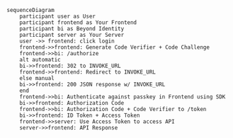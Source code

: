 ```mermaid
sequenceDiagram
    participant user as User
    participant frontend as Your Frontend
    participant bi as Beyond Identity
    participant server as Your Server
    user ->> frontend: click login
    frontend->>frontend: Generate Code Verifier + Code Challenge
    frontend->>bi: /authorize
    alt automatic
	bi->>frontend: 302 to INVOKE_URL
	frontend->>frontend: Redirect to INVOKE_URL
    else manual
	bi->>frontend: 200 JSON response w/ INVOKE_URL
    end
    frontend->>bi: Authenticate against passkey in Frontend using SDK
    bi->>frontend: Authorization Code
    frontend->>bi: Authorization Code + Code Verifier to /token
    bi->>frontend: ID Token + Access Token
    frontend->>server: Use Access Token to access API
    server->>frontend: API Response
```
